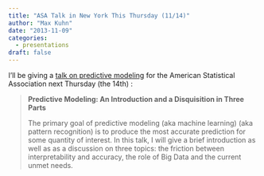```yaml
---
title: "ASA Talk in New York This Thursday (11/14)"
author: "Max Kuhn"
date: "2013-11-09"
categories:
  - presentations
draft: false
---
```


I'll be giving a [talk on predictive modeling](http://nycasa.org/nov_14_2013_nycasa.html) for the American Statistical Association next Thursday (the 14th) :

> **Predictive Modeling: An Introduction and a Disquisition in Three Parts**
>
> The primary goal of predictive modeling (aka machine learning) (aka pattern recognition) is to produce the most accurate prediction for some quantity of interest. In this talk, I will give a brief introduction as well as as a discussion on three topics: the friction between interpretability and accuracy, the role of Big Data and the current unmet needs.
